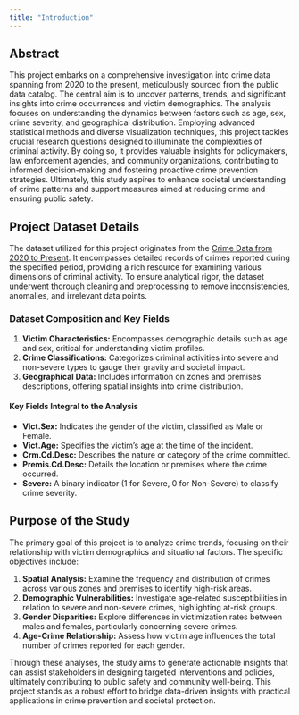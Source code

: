 ---
title: "Introduction"
---

## Abstract
This project embarks on a comprehensive investigation into crime data spanning from 2020 to the present, meticulously sourced from the public data catalog. The central aim is to uncover patterns, trends, and significant insights into crime occurrences and victim demographics. The analysis focuses on understanding the dynamics between factors such as age, sex, crime severity, and geographical distribution. Employing advanced statistical methods and diverse visualization techniques, this project tackles crucial research questions designed to illuminate the complexities of criminal activity. By doing so, it provides valuable insights for policymakers, law enforcement agencies, and community organizations, contributing to informed decision-making and fostering proactive crime prevention strategies. Ultimately, this study aspires to enhance societal understanding of crime patterns and support measures aimed at reducing crime and ensuring public safety.

## Project Dataset Details
The dataset utilized for this project originates from the [Crime Data from 2020 to Present](https://catalog.data.gov/dataset/crime-data-from-2020-to-present). It encompasses detailed records of crimes reported during the specified period, providing a rich resource for examining various dimensions of criminal activity. To ensure analytical rigor, the dataset underwent thorough cleaning and preprocessing to remove inconsistencies, anomalies, and irrelevant data points.

### Dataset Composition and Key Fields

1. **Victim Characteristics:** Encompasses demographic details such as age and sex, critical for understanding victim profiles.
2. **Crime Classifications:** Categorizes criminal activities into severe and non-severe types to gauge their gravity and societal impact.
3. **Geographical Data:** Includes information on zones and premises descriptions, offering spatial insights into crime distribution.

#### Key Fields Integral to the Analysis
- **Vict.Sex:** Indicates the gender of the victim, classified as Male or Female.
- **Vict.Age:** Specifies the victim's age at the time of the incident.
- **Crm.Cd.Desc:** Describes the nature or category of the crime committed.
- **Premis.Cd.Desc:** Details the location or premises where the crime occurred.
- **Severe:** A binary indicator (1 for Severe, 0 for Non-Severe) to classify crime severity.

## Purpose of the Study
The primary goal of this project is to analyze crime trends, focusing on their relationship with victim demographics and situational factors. The specific objectives include:

1. **Spatial Analysis:** Examine the frequency and distribution of crimes across various zones and premises to identify high-risk areas.
2. **Demographic Vulnerabilities:** Investigate age-related susceptibilities in relation to severe and non-severe crimes, highlighting at-risk groups.
3. **Gender Disparities:** Explore differences in victimization rates between males and females, particularly concerning severe crimes.
4. **Age-Crime Relationship:** Assess how victim age influences the total number of crimes reported for each gender.

Through these analyses, the study aims to generate actionable insights that can assist stakeholders in designing targeted interventions and policies, ultimately contributing to public safety and community well-being. This project stands as a robust effort to bridge data-driven insights with practical applications in crime prevention and societal protection.